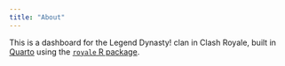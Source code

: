 ```yaml
---
title: "About"
---
```


This is a dashboard for the Legend Dynasty! clan in Clash Royale, built in [Quarto](https://quarto.org/) using the [`royale` R package](https://github.com/christopherkenny/royale).
